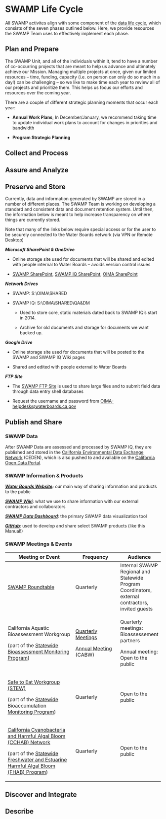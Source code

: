 # SWAMP Life Cycle

All SWAMP activites align with some component of the [data life cycle](https://www.waterboards.ca.gov/resources/oima/cowi/data_management_handbook.html), which consists of the seven phases outlined below. Here, we provide resources the SWAMP Team uses to effectively implement each phase.

## Plan and Prepare

The SWAMP Unit, and all of the individuals within it, tend to have a number of co-occurring projects that are meant to help us advance and ultimately achieve our Mission. Managing multiple projects at once, given our limited resources -- time, funding, capacity (i.e. on person can only do so much in a day!) can be challenging -- so we like to make time each year to review all of our projects and prioritize them. This helps us focus our efforts and resources over the coming year.  

There are a couple of different strategic planning moments that occur each year: 

-   **Annual Work Plans**; In December/January, we recommend taking time to update individual work plans to account for changes in priorities and bandwidth

-   **Program Strategic Planning** 

## Collect and Process

## Assure and Analyze

## Preserve and Store

Currently, data and information generated by SWAMP are stored in a number of different places. The SWAMP Team is working on developing a standard and consistent data and document retention system. Until then, the information below is meant to help increase transparency on where things are currently stored.

::: callout-note
Note that many of the links below require special access or for the user to be securely connected to the Water Boards network (via VPN or Remote Desktop)
:::

***Microsoft SharePoint & OneDrive*** 

-   Online storage site used for documents that will be shared and edited with people internal to Water Boards -- avoids version control issues

-   [SWAMP SharePoint](https://cawaterboards.sharepoint.com/sites/OIMA/SWAMP/SitePages/Home.aspx), [SWAMP IQ SharePoint](https://cawaterboards.sharepoint.com/sites/OIMA/SWAMP-IQ/SitePages/Home.aspx), [OIMA SharePoint](https://cawaterboards.sharepoint.com/sites/OIMA/SitePages/Home.aspx)

***Network Drives***

-   SWAMP: S:\\OIMA\\SHARED

-   SWAMP IQ: S:\\OIMA\\SHARED\\QA&DM

    -   Used to store core, static materials dated back to SWAMP IQ's start in 2014.

    -   Archive for old documents and storage for documents we want backed up. 

***Google Drive***

-   Online storage site used for documents that will be posted to the SWAMP and SWAMP IQ Wiki pages

-   Shared and edited with people external to Water Boards

***FTP Site***

-   The [SWAMP FTP Site](https://ftp.waterboards.ca.gov/WebInterface/login.html#/) is used to share large files and to submit field data through data entry shell databases

-   Request the username and password from [OIMA-helpdesk\@waterboards.ca.gov](mailto:OIMA-helpdesk@waterboards.ca.gov)

## Publish and Share

### SWAMP Data

After SWAMP Data are assessed and processed by SWAMP IQ, they are published and stored in the [California Environmental Data Exchange Network](http://ceden.org/index.shtml) (CEDEN), which is also pushed to and available on the [California Open Data Portal](https://data.ca.gov/dataset/surface-water-aquatic-organism-tissue-sample-results).

### SWAMP Information & Products

[***Water Boards Website***](https://www.waterboards.ca.gov/water_issues/programs/swamp/)***:*** our main way of sharing information and products to the public

[***SWAMP Wiki***](https://sites.google.com/site/swampwikihomepage/): what we use to share information with our external contractors and collaborators

[***SWAMP Data Dashboard***](https://gispublic.waterboards.ca.gov/swamp-data/): the primary SWAMP data visualization tool

[***GitHub***](https://github.com/CAWaterBoardDataCenter): used to develop and share select SWAMP products (like this Manual!)

### SWAMP Meetings & Events

+---------------------------------------------------------------------------------------------------------------------------------------------------------------------------------+----------------------------------------------------------------------------------------------------------------------+--------------------------------------------------------------------------------------------------+
| Meeting or Event                                                                                                                                                                | Frequency                                                                                                            | Audience                                                                                         |
+=================================================================================================================================================================================+======================================================================================================================+==================================================================================================+
| [SWAMP Roundtable](https://sites.google.com/site/swampwikihomepage/roundtable-meetings?authuser=0)                                                                              | Quarterly                                                                                                            | Internal SWAMP Regional and Statewide Program Coordinators, external contractors, invited guests |
+---------------------------------------------------------------------------------------------------------------------------------------------------------------------------------+----------------------------------------------------------------------------------------------------------------------+--------------------------------------------------------------------------------------------------+
| California Aquatic Bioassessment Workgroup                                                                                                                                      | [Quarterly Meetings](https://sites.google.com/site/swampwikihomepage/bioassessment?authuser=0)                       | Quarterly meetings: Bioassessement partners                                                      |
|                                                                                                                                                                                 |                                                                                                                      |                                                                                                  |
| (part of the [Statewide Bioassessment Monitoring Program](https://www.waterboards.ca.gov/water_issues/programs/swamp/bioassessment/))                                           | [Annual Meeting](https://www.waterboards.ca.gov/water_issues/programs/swamp/bioassessment/training.html#cabw) (CABW) | Annual meeting: Open to the public                                                               |
+---------------------------------------------------------------------------------------------------------------------------------------------------------------------------------+----------------------------------------------------------------------------------------------------------------------+--------------------------------------------------------------------------------------------------+
| [Safe to Eat Workgroup (STEW)](https://mywaterquality.ca.gov/monitoring_council/bioaccumulation_oversight_group/index.html)                                                     | Quarterly                                                                                                            | Open to the public                                                                               |
|                                                                                                                                                                                 |                                                                                                                      |                                                                                                  |
| (part of the [Statewide Bioaccumulation Monitoring Program](https://www.waterboards.ca.gov/water_issues/programs/swamp/bioaccumulation_monitoring.html))                        |                                                                                                                      |                                                                                                  |
+---------------------------------------------------------------------------------------------------------------------------------------------------------------------------------+----------------------------------------------------------------------------------------------------------------------+--------------------------------------------------------------------------------------------------+
| [California Cyanobacteria and Harmful Algal Bloom (CCHAB) Network](https://mywaterquality.ca.gov/monitoring_council/cyanohab_network/index.html)                                | Quarterly                                                                                                            | Open to the public                                                                               |
|                                                                                                                                                                                 |                                                                                                                      |                                                                                                  |
| (part of the [Statewide Freshwater and Estuarine Harmful Algal Bloom (FHAB) Program](https://www.waterboards.ca.gov/water_issues/programs/swamp/freshwater_cyanobacteria.html)) |                                                                                                                      |                                                                                                  |
+---------------------------------------------------------------------------------------------------------------------------------------------------------------------------------+----------------------------------------------------------------------------------------------------------------------+--------------------------------------------------------------------------------------------------+

## Discover and Integrate

## Describe
